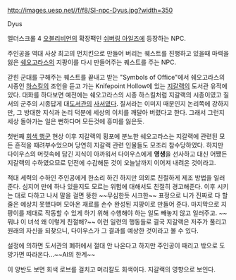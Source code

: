 http://images.uesp.net//f/f8/SI-npc-Dyus.jpg?width=350

Dyus

엘더스크롤 4 [[오블리비언]]의 확장팩인 [[쉬버링 아일즈]]에 등장하는 NPC.

주인공을 역대 사상 최고의 먼치킨으로 만들어 버리는 퀘스트를 진행하고 있을때 마력을 잃은 [[쉐오고라스]]의 지팡이를 다시 만들어주는 퀘스트를 주는 NPC.

갇힌 군대를 구해주는 퀘스트를 끝내고 받는 "Symbols of Office"에서 쉐오고라스의 시종인 [[하스킬]]의 조언을 듣고 가는 Knifepoint Hollow에 있는 [[지갈랙]]의 도서관 유적에 있다. 대화를 하다보면 예전에는 쉐오고라스의 시종 하스킬처럼 지갈랙의 시종이였고 질서의 군주의 시종답게 대[[도서관]]의 [[사서]]였다. 질서라는 이미지 때문인지 논리쪽에 강하지만, 그 방대한 지식과 논리 덕분에 세상의 이치를 깨달아 버렸다고 한다. 그래서 그런지 세상 돌아가는 일은 뻔하다며 모든것에 흥미를 잃은듯. 

첫번째 [[회색 행군]] 현상 이후 지갈랙의 횡포에 분노한 쉐오고라스는 지갈랙에 관련된 모든 흔적을 때려부수었으며 당연히 지갈랙 관련 인물들도 모조리 참수당하였다. 하지만 다이우스의 머릿속에 담긴 지식이 아까워서 다이우스에게 '''영생'''을 선사하고 대신 어쨌든 지갈랙의 수하였으므로 던전에 수감해둔 것이 오늘날까지 이어져 내려온 것이라고.

적대 세력의 수하인 주인공에게 한소리 하긴 하지만 의외로 친절하게 제조 방법을 일러준다. 심지어 만에 하나 있을지도 모르는 위험에 대해서도 친절히 경고해준다. 이후 시키는 대로 다하고 나서 말을 걸면 뚱한 ~~무심한듯 시크한~~ 표정으로 니가 진짜로 다 할줄은 예상치 못했다며 모아온 재료를 손수 완성된 지팡이로 만들어 준다. 마지막으로 지팡이를 제대로 작동할 수 있게 하기 위해 수행해야 하는 일도 빼놓지 않고 일러주고. ~~뭐냐 이 녀석 왜 이렇게 친절해?~~ 이런 일련의 행동들로 결국 지갈랙은 저주가 풀리고 원래의 자신을 되찾으니, 다이우스가 그 결과를 예상한 것이라고 볼 수 있다.

설정에 의하면 도서관의 폐허에서 절대 안 나온다고 하지만 주인공이 때리고 밖으로 도망가면 따라온다...~~AI의 한계~~

이 양반도 보면 회색 로브를 걸치고 머리칼도 회색이다. 지갈랙의 영향으로 보인다.
